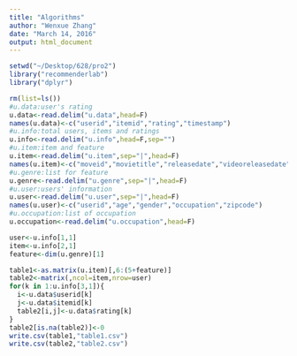 ```yaml
---
title: "Algorithms"
author: "Wenxue Zhang"
date: "March 14, 2016"
output: html_document
---
```



```r
setwd("~/Desktop/628/pro2")
library("recommenderlab")
library("dplyr")

rm(list=ls())
#u.data:user's rating
u.data<-read.delim("u.data",head=F)
names(u.data)<-c("userid","itemid","rating","timestamp")
#u.info:total users, items and ratings
u.info<-read.delim("u.info",head=F,sep="")
#u.item:item and feature
u.item<-read.delim("u.item",sep="|",head=F)
names(u.item)<-c("moveid","movietitle","releasedate","videoreleasedate","IMDbURL","unknown","Action","Adventure","Animation","Children's","Comedy","Crime","Documentary","Drama","Fantasy","Film-Noir","Horror","Musical","Mystery","Romance","Sci-Fi","Thriller","War","Western")
#u.genre:list for feature
u.genre<-read.delim("u.genre",sep="|",head=F)
#u.user:users' information
u.user<-read.delim("u.user",sep="|",head=F)
names(u.user)<-c("userid","age","gender","occupation","zipcode")
#u.occupation:list of occupation
u.occupation<-read.delim("u.occupation",head=F)

user<-u.info[1,1]
item<-u.info[2,1]
feature<-dim(u.genre)[1]

table1<-as.matrix(u.item)[,6:(5+feature)]
table2<-matrix(,ncol=item,nrow=user)
for(k in 1:u.info[3,1]){
  i<-u.data$userid[k]
  j<-u.data$itemid[k]
  table2[i,j]<-u.data$rating[k]
}
table2[is.na(table2)]<-0
write.csv(table1,"table1.csv")
write.csv(table2,"table2.csv")
```

